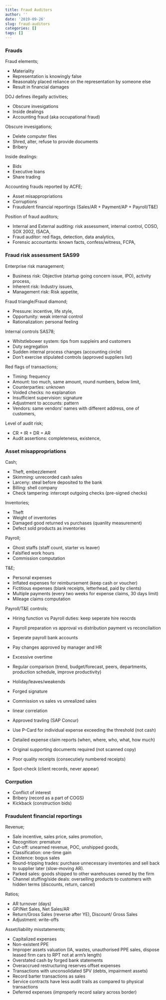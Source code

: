 ```yaml
---
title: Fraud Auditors
author: ''
date: '2019-09-26'
slug: fraud-auditors
categories: []
tags: []
---
```



### Frauds


Fraud elements; 

* Materiality
* Representation is knowingly false
* Reasonably placed reliance on the representation by someone else
* Result in financial damages


DOJ defines illegally activities;

* Obscure invesigations
* Inside dealings
* Accounting fraud (aka occupational fraud)


Obscure invesigations;

* Delete computer files
* Shred, alter, refuse to provide documents
* Bribery 


Inside dealings: 

* Bids
* Executive loans
* Share trading


Accounting frauds reported by ACFE;

* Asset misappropriations
* Corruptions
* Fraudulent financial reportings (Sales/AR + Payment/AP + Payroll/T&E)


Position of fraud auditors;

* Internal and External auditing: risk assessment, internal control, COSO, SOX 2002, ISACA,
* Fraud auditor: red flags, detection, data analytics,
* Forensic accountants: known facts, confess/witness, FCPA,



### Fraud risk assessment SAS99


Enterprise risk management;

* Business risk: Objective (startup going concern issue, IPO), activity process, 
* Inherent risk: Industry issues, 
* Management risk: Risk appetite, 


Fraud triangle/Fraud diamond;

* Pressure: incentive, life style, 
* Opportunity: weak internal control
* Rationalization: personal feeling


Internal controls SAS78;

* Whitstlebower system: tips from suppleirs and customers
* Duty segregation 
* Sudden internal process changes (accounting circle)
* Don't exercise stipulated controls (approved suppliers list)


Red flags of transactions;

* Timing: frequency
* Amount: too much, same amount, round numbers, below limit, 
* Counterparties: unknown
* Voided checks: no explanation
* Insufficient supervision: signature
* Adjustment to accounts: pattern
* Vendors: same vendors' names with different address, one of customers,


Level of audit risk;

* CR + IR + DR = AR
* Audit assertions: completeness, existence, 



### Asset misappropriations


Cash;

* Theft, embezzlement
* Skimming: unrecorded cash sales
* Larceny: steal before deposited to the bank
* Billing: shell company
* Check tampering: intercept outgoing checks (pre-signed checks)


Inventories;

* Theft
* Weight of inventories 
* Damaged good returned vs purchases (quanlity measurement)
* Defect sold products as inventories


Payroll;

* Ghost staffs (staff count, starter vs leaver)
* Falsified work hours
* Commission computation


T&E;

* Personal expenses
* Inflated expenses for reimbursement (keep cash or voucher)
* Fictitious expenses (blank receipts, letterhead, paid by clients)
* Multiple payments (every two weeks for expense claims, 30 days limit)
* Mileage claims computation


Payroll/T&E controls;

* Hiring function vs Payroll duties: keep seperate hire reocrds
* Payroll preparation vs approval vs distribution payment vs reconcilaition
* Seperate payroll bank accounts

* Pay changes approved by manager and HR
* Excessive overtime
* Regular comparison (trend, budget/forecast, peers, departments, production schedule, improve productivity)
* Holiday/leaves/weakends 
* Forged signature

* Commission vs sales vs unrealized sales
* linear correlation

* Approved travling (SAP Concur) 
* Use P-Card for individual expense exceeding the threshold (not cash)
* Detailed expense claim reports (when, where, who, what, how much)
* Original supporting documents required (not scanned copy)
* Poor quality receipts (consecutiely numbered receipts)
* Spot-check (client records, never appear)



### Corrpution

* Conflict of interest
* Bribery (record as a part of COGS)
* Kickback (construction bids)



### Fraudulent financial reportings


Revenue;

* Sale incentive, sales price, sales promotion, 
* Recognition: premature
* Cut-off: unearned revenue, POC, unshipped goods, 
* Classification: one-time gain 
* Existence: bogus sales
* Round-tripping trades: purchase unnecessary inventories and sell back to supplier later (slow-moving AR). 
* Parked sales: goods shipped to other warehouses owned by the firm
* Channel stuffing/side deals: overselling products to customers with hidden terms (discounts, return, cancel)


Ratios;

* AR turnover (days)
* GP/Net Sales, Net Sales/AR
* Return/Gross Sales (reverse after YE), Discount/ Gross Sales
* Adjustment: write-offs


Asset/liability misstatements;

* Capitalized expenses
* Non-existent PPE
* Improper assets valuation (IA, wastes, unauthorised PPE sales, dispose leased firm cars to RPT not at arm's length)
* Overstated cash by forged bank statements
* Overaccrued restructuring reserves offset expenses
* Transactions with unconsolidated SPV (debts, impairment assets)
* Record barter transactions as sales
* Service contracts have less audit trails as compared to physical transactions
* Deferred expenses (improperly record salary across border)











